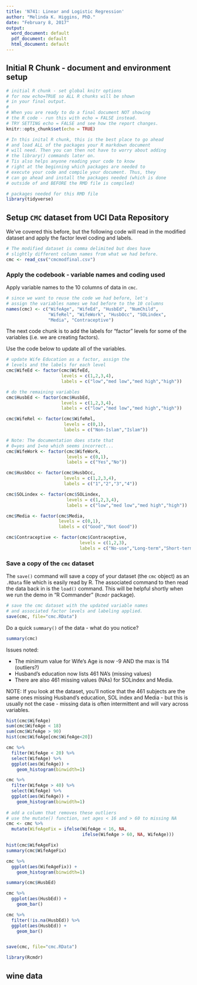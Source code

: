 ```yaml
---
title: 'N741: Linear and Logistic Regression'
author: "Melinda K. Higgins, PhD."
date: "February 8, 2017"
output:
  word_document: default
  pdf_document: default
  html_document: default
---
```


## Initial R Chunk - document and environment setup

```r
# initial R chunk - set global knitr options
# for now echo=TRUE so ALL R chunks will be shown
# in your final output.
#
# When you are ready to do a final document NOT showing
# the R code - run this with echo = FALSE instead.
# TRY SETTING echo = FALSE and see how the report changes.
knitr::opts_chunk$set(echo = TRUE)

# In this inital R chunk, this is the best place to go ahead
# and load ALL of the packages your R markdown document
# will need. Then you can then not have to worry about adding 
# the library() commands later on.
# Tis also helps anyone reading your code to know
# right at the beginning which packages are needed to
# execute your code and compile your document. Thus, they
# can go ahead and install the packages needed (which is done
# outside of and BEFORE the RMD file is compiled)

# packages needed for this RMD file
library(tidyverse)
```

## Setup `CMC` dataset from UCI Data Repository

We've covered this before, but the following code will read in the modified dataset and apply the factor level coding and labels.

```r
# The modified dataset is comma delimited but does have
# slightly different column names from what we had before.
cmc <- read_csv("cmcmodfinal.csv")
```

### Apply the codebook - variable names and coding used

Apply variable names to the 10 columns of data in `cmc`.

```r
# since we want to reuse the code we had before, let's
# assign the variables names we had before to the 10 columns
names(cmc) <- c("WifeAge", "WifeEd", "HusbEd", "NumChild",
                "WifeRel", "WifeWork", "HusbOcc", "SOLindex", 
                "Media", "Contraceptive")
```

The next code chunk is to add the labels for "factor" levels for some of the variables (i.e. we are creating factors).

Use the code below to update all of the variables.

```r
# update Wife Education as a factor, assign the 
# levels and the labels for each level
cmc$WifeEd <- factor(cmc$WifeEd,
                     levels = c(1,2,3,4),
                     labels = c("low","med low","med high","high"))

# do the remaining variables
cmc$HusbEd <- factor(cmc$HusbEd,
                     levels = c(1,2,3,4),
                     labels = c("low","med low","med high","high"))

cmc$WifeRel <- factor(cmc$WifeRel,
                      levels = c(0,1),
                      labels = c("Non-Islam","Islam"))

# Note: The documentation does state that
# 0=yes and 1=no which seems incorrect...
cmc$WifeWork <- factor(cmc$WifeWork,
                       levels = c(0,1),
                       labels = c("Yes","No"))

cmc$HusbOcc <- factor(cmc$HusbOcc,
                      levels = c(1,2,3,4),
                      labels = c("1","2","3","4"))

cmc$SOLindex <- factor(cmc$SOLindex,
                       levels = c(1,2,3,4),
                       labels = c("low","med low","med high","high"))

cmc$Media <- factor(cmc$Media,
                    levels = c(0,1),
                    labels = c("Good","Not Good"))

cmc$Contraceptive <- factor(cmc$Contraceptive,
                            levels = c(1,2,3),
                            labels = c("No-use","Long-term","Short-term"))
```

### Save a copy of the `cmc` dataset

The `save()` command will save a copy of your dataset (the `cmc` object) as an `.RData` file which is easily read by R. The associated command to then read the data back in is the `load()` command. This will be helpful shortly when we run the demo in "R Commander" (`Rcmdr` package).

```r
# save the cmc dataset with the updated variable names
# and associated factor levels and labeling applied.
save(cmc, file="cmc.RData")
```

Do a quick `summary()` of the data - what do you notice?

```r
summary(cmc)
```

Issues noted:

* The minimum value for Wife's Age is now -9 AND the max is 114 (outliers?)
* Husband's education now lists 461 NA's (missing values)
* There are also 461 missing values (NAs) for SOLindex and Media.

NOTE: If you look at the dataset, you'll notice that the 461 subjects are the same ones missing Husband's education, SOL index and Media - but this is usually not the case - missing data is often intermittent and will vary across variables.

```r
hist(cmc$WifeAge)
sum(cmc$WifeAge < 18)
sum(cmc$WifeAge > 90)
hist(cmc$WifeAge[cmc$WifeAge<20])

cmc %>%
  filter(WifeAge < 20) %>%
  select(WifeAge) %>%
  ggplot(aes(WifeAge)) +
    geom_histogram(binwidth=1)

cmc %>%
  filter(WifeAge > 40) %>%
  select(WifeAge) %>%
  ggplot(aes(WifeAge)) +
    geom_histogram(binwidth=1)
  
# add a column that removes these outliers
# use the mutate() function, set ages < 16 and > 60 to missing NA
cmc <- cmc %>% 
  mutate(WifeAgeFix = ifelse(WifeAge < 16, NA,
                             ifelse(WifeAge > 60, NA, WifeAge)))

hist(cmc$WifeAgeFix)
summary(cmc$WifeAgeFix)

cmc %>%
  ggplot(aes(WifeAgeFix)) +
    geom_histogram(binwidth=1)

summary(cmc$HusbEd)

cmc %>%
  ggplot(aes(HusbEd)) +
    geom_bar()

cmc %>%
  filter(!is.na(HusbEd)) %>%
  ggplot(aes(HusbEd)) +
    geom_bar()


save(cmc, file="cmc.RData")

library(Rcmdr)
```


## wine data


